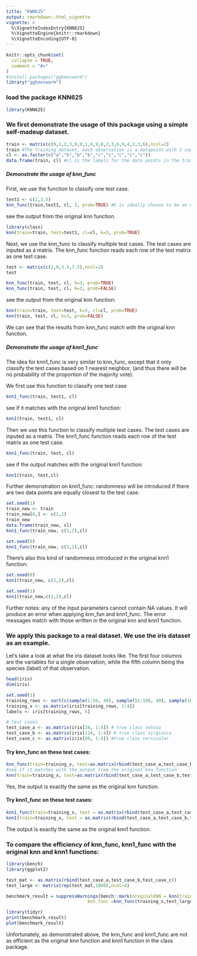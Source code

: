 ```yaml
---
title: "KNN625"
output: rmarkdown::html_vignette
vignette: >
  %\VignetteIndexEntry{KNN625}
  %\VignetteEngine{knitr::rmarkdown}
  %\VignetteEncoding{UTF-8}
---
```


```r
knitr::opts_chunk$set(
  collapse = TRUE,
  comment = "#>"
)
#install.packages("ggbeeswarm")
library("ggbeeswarm")
```

### load the package KNN625

```r
library(KNN625)
```

### We first demonstrate the usage of this package using a simple self-madeup dataset.

```r
train <- matrix(c(9,2,2,3,9,0,1,9,9,8,2,3,6,9,4,2,3,6),ncol=2)
train #The training dataset, each observation is a datapoint with 2 coordinates.
cl <- as.factor(c("a","b","b","b","c","c","c","c","c"))
data.frame(train, cl) #cl is the labels for the data points in the training dataset
```
##### Demonstrate the usage of knn_func

First, we use the function to classify one test case. 

```r
test1 <- c(2,3.5)
knn_func(train,test1, cl, 3, prob=TRUE) #k is ideally chosen to be an odd number
```
see the output from the original knn function.

```r
library(class)
knn(train=train, test=test1, cl=cl, k=3, prob=TRUE)
```
Next, we use the knn_func to classify multiple test cases. The test cases are inputed as a matrix. The knn_func function reads each row of the test matrix as one test case.

```r
test <- matrix(c(2,9,3.5,7.5),ncol=2)
test
```
```r
knn_func(train, test, cl, k=3, prob=TRUE)
knn_func(train, test, cl, k=3, prob=FALSE)
```
see the output from the original knn function:

```r
knn(train=train, test=test, k=3, cl=cl, prob=TRUE)
knn(train, test, cl, k=3, prob=FALSE)
```
We can see that the results from knn_func match with the original knn function. 

##### Demonstrate the usage of knn1_func

The idea for knn1_func is very similar to knn_func, except that it only classify the test cases based on 1 nearest neighbor, (and thus there will be no probability of the proportion of the majority vote). 

We first use this function to classify one test case

```r
knn1_func(train, test1, cl)
```
see if it matches with the original knn1 function:

```r
knn1(train, test1, cl)
```
Then we use this function to classify multiple test cases. The test cases are inputed as a matrix. The knn1_func function reads each row of the test matrix as one test case.

```r
knn1_func(train, test, cl)
```
see if the output matches with the original knn1 function:

```r
knn1(train, test,cl)
```
Further demonstration on knn1_func: randomness will be introduced if there are two data points are equally closest to the test case. 

```r
set.seed(1)
train_new <- train
train_new[8,] <- c(2,2)
train_new
data.frame(train_new, cl)
knn1_func(train_new, c(2,2),cl)
```

```r
set.seed(0)
knn1_func(train_new, c(2,2),cl)
```
There's also this kind of randomness introduced in the original knn1 function:
```r
set.seed(0)
knn1(train_new, c(2,2),cl)
```
```r
set.seed(1)
knn1(train_new,c(2,2),cl)
```
Further notes: any of the input parameters cannot contain NA values. It will produce an error when applying knn_fun and knn1_func. The error messages match with those written in the original knn and knn1 function. 


### We apply this package to a real dataset. We use the iris dataset as an example. 

Let's take a look at what the iris dataset looks like. The first four columns are the variables for a single observation, while the fifth column being the species (label) of that observation. 

```r
head(iris)
dim(iris)
```
```r
set.seed(1)
training_rows <- sort(c(sample(1:50, 40), sample(51:100, 40), sample(101:150, 40)))
training_x <- as.matrix(iris[training_rows, 1:4])
labels <- iris[training_rows, 5]
```

```r
# test cases
test_case_a <- as.matrix(iris[24, 1:4]) # true class setosa
test_case_b <- as.matrix(iris[124, 1:4]) # true class virginica
test_case_c <- as.matrix(iris[80, 1:4]) #true class versicolor
```

#### Try knn_func on these test cases:

```r
knn_func(train=training_x, test=as.matrix(rbind(test_case_a,test_case_b,test_case_c)),cl=labels, k=5, prob=TRUE)
#see if it matches with the output from the original knn function
knn(train=training_x, test=as.matrix(rbind(test_case_a,test_case_b,test_case_c)), cl=labels, k=5, prob=TRUE)
```
Yes, the output is exactly the same as the original knn function.

#### Try knn1_func on these test cases:

```r
knn1_func(train=training_x, test = as.matrix(rbind(test_case_a,test_case_b,test_case_c)), cl= labels)
knn1(train=training_x, test = as.matrix(rbind(test_case_a,test_case_b,test_case_c)), cl= labels)
```
The output is exactly the same as the original knn1 function. 

### To compare the efficiency of knn_func, knn1_func with the original knn and knn1 functions:

```r
library(bench)
library(ggplot2)
```

```r
test_mat <- as.matrix(rbind(test_case_a,test_case_b,test_case_c))
test_large <- matrix(rep(test_mat,1000),ncol=4)
```

```r
benchmark_result = suppressWarnings(bench::mark(originalKNN = knn(train=training_x,test=test_large, cl=labels, k=5, prob=TRUE), 
                               knn_func =knn_func(training_x,test_large, labels, k=5, prob=TRUE) ))
```

```r
library(tidyr)
print(benchmark_result)
plot(benchmark_result)
```
Unfortunately, as demonstrated above, the knn_func and knn1_func are not as efficient as the original knn function and knn1 function in the class package.

